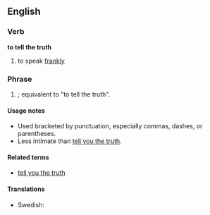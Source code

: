 ==English==

===Verb===
'''to tell the truth'''
# {{rfd-sense}} to speak [[frankly]]

===Phrase===
{{infl|en|phrase|head=[[tell]] [[the]] [[truth]]}}

# {{idiom|informal}} {{non-gloss definition|Used to positively assert the frank honesty of an associated statement of set of statements}}; equivalent to "to tell the truth".

====Usage notes====
*Used bracketed by punctuation, especially commas, dashes, or parentheses.
*Less intimate than [[tell you the truth]].

====Related terms====
*[[tell you the truth]]

====Translations====
* Swedish: {{t|sv|ärligt talat}}